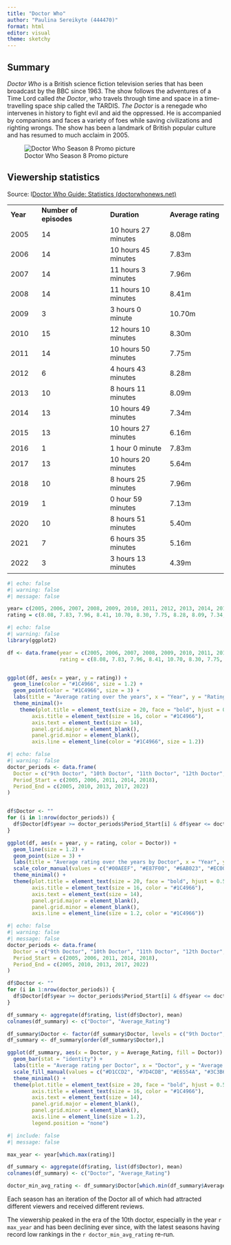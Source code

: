 ---
title: "Doctor Who"
author: "Paulina Sereikyte (444470)"
format: html
editor: visual
theme: sketchy
---

## Summary 

*Doctor Who* is a British science fiction television series that has been broadcast by the BBC since 1963. The show follows the adventures of a Time Lord called *the Doctor*, who travels through time and space in a time-travelling space ship called the TARDIS. *The Doctor* is a renegade who intervenes in history to fight evil and aid the oppressed. He is accompanied by companions and faces a variety of foes while saving civilizations and righting wrongs. The show has been a landmark of British popular culture and has resumed to much acclaim in 2005.

![Doctor Who Season 8 Promo picture](https://ichef.bbci.co.uk/images/ic/1008x567/p023xp2w.jpg)

## Viewership statistics

Source: l[Doctor Who Guide: Statistics (doctorwhonews.net)](https://guide.doctorwhonews.net/info.php)

|           |                        |                     |                    |
|-----------|------------------------|---------------------|--------------------|
| **Year**  | **Number of episodes** | **Duration**        | **Average rating** |
| 2005      | 14                     | 10 hours 27 minutes | 8.08m              |
| 2006      | 14                     | 10 hours 45 minutes | 7.83m              |
| 2007      | 14                     | 11 hours 3 minutes  | 7.96m              |
| 2008      | 14                     | 11 hours 10 minutes | 8.41m              |
| 2009      | 3                      | 3 hours 0 minute    | 10.70m             |
| 2010      | 15                     | 12 hours 10 minutes | 8.30m              |
| 2011      | 14                     | 10 hours 50 minutes | 7.75m              |
| 2012      | 6                      | 4 hours 43 minutes  | 8.28m              |
| 2013      | 10                     | 8 hours 11 minutes  | 8.09m              |
| 2014      | 13                     | 10 hours 49 minutes | 7.34m              |
| 2015      | 13                     | 10 hours 27 minutes | 6.16m              |
| 2016      | 1                      | 1 hour 0 minute     | 7.83m              |
| 2017      | 13                     | 10 hours 20 minutes | 5.64m              |
| 2018      | 10                     | 8 hours 25 minutes  | 7.96m              |
| 2019      | 1                      | 0 hour 59 minutes   | 7.13m              |
| 2020      | 10                     | 8 hours 51 minutes  | 5.40m              |
| 2021      | 7                      | 6 hours 35 minutes  | 5.16m              |
| 2022      | 3                      | 3 hours 13 minutes  | 4.39m              |

```{r}
#| echo: false
#| warning: false
#| message: false

year= c(2005, 2006, 2007, 2008, 2009, 2010, 2011, 2012, 2013, 2014, 2015, 2016, 2017, 2018, 2019, 2020, 2021, 2022)
rating = c(8.08, 7.83, 7.96, 8.41, 10.70, 8.30, 7.75, 8.28, 8.09, 7.34, 6.16, 7.83, 5.64, 7.96, 7.13, 5.40, 5.16, 4.39)


```

```{r}
#| echo: false
#| warning: false
library(ggplot2)

df <- data.frame(year = c(2005, 2006, 2007, 2008, 2009, 2010, 2011, 2012, 2013, 2014, 2015, 2016, 2017, 2018, 2019, 2020, 2021, 2022),
                 rating = c(8.08, 7.83, 7.96, 8.41, 10.70, 8.30, 7.75, 8.28, 8.09, 7.34, 6.16, 7.83, 5.64, 7.96, 7.13, 5.40, 5.16, 4.39))


ggplot(df, aes(x = year, y = rating)) +
  geom_line(color = "#1C4966", size = 1.2) +
  geom_point(color = "#1C4966", size = 3) +
  labs(title = "Average rating over the years", x = "Year", y = "Rating") +
  theme_minimal()+
    theme(plot.title = element_text(size = 20, face = "bold", hjust = 0.5, color = "#1C4966"),
        axis.title = element_text(size = 16, color = "#1C4966"),
        axis.text = element_text(size = 14),
        panel.grid.major = element_blank(),
        panel.grid.minor = element_blank(),
        axis.line = element_line(color = "#1C4966", size = 1.2))
```

```{r}
#| echo: false
#| warning: false
doctor_periods <- data.frame(
  Doctor = c("9th Doctor", "10th Doctor", "11th Doctor", "12th Doctor", "13th Doctor"),
  Period_Start = c(2005, 2006, 2011, 2014, 2018),
  Period_End = c(2005, 2010, 2013, 2017, 2022)
)


df$Doctor <- ""
for (i in 1:nrow(doctor_periods)) {
  df$Doctor[df$year >= doctor_periods$Period_Start[i] & df$year <= doctor_periods$Period_End[i]] <- doctor_periods$Doctor[i]
}

ggplot(df, aes(x = year, y = rating, color = Doctor)) +
  geom_line(size = 1.2) +
  geom_point(size = 3) +
  labs(title = "Average rating over the years by Doctor", x = "Year", y = "Rating", color = "Doctor") +
  scale_color_manual(values = c("#00AEEF", "#E87F00", "#6AB023", "#EC008C", "#FFF95D")) +
  theme_minimal() +
  theme(plot.title = element_text(size = 20, face = "bold", hjust = 0.5,color = "#1C4966"),
        axis.title = element_text(size = 16, color = "#1C4966"),
        axis.text = element_text(size = 14),
        panel.grid.major = element_blank(),
        panel.grid.minor = element_blank(),
        axis.line = element_line(size = 1.2, color = "#1C4966")) 


```

```{r}
#| echo: false
#| warning: false
#| message: false
doctor_periods <- data.frame(
  Doctor = c("9th Doctor", "10th Doctor", "11th Doctor", "12th Doctor", "13th Doctor"),
  Period_Start = c(2005, 2006, 2011, 2014, 2018),
  Period_End = c(2005, 2010, 2013, 2017, 2022)
)

df$Doctor <- ""
for (i in 1:nrow(doctor_periods)) {
  df$Doctor[df$year >= doctor_periods$Period_Start[i] & df$year <= doctor_periods$Period_End[i]] <- doctor_periods$Doctor[i]
}

df_summary <- aggregate(df$rating, list(df$Doctor), mean)
colnames(df_summary) <- c("Doctor", "Average_Rating")

df_summary$Doctor <- factor(df_summary$Doctor, levels = c("9th Doctor", "10th Doctor", "11th Doctor", "12th Doctor", "13th Doctor"))
df_summary <- df_summary[order(df_summary$Doctor),]

ggplot(df_summary, aes(x = Doctor, y = Average_Rating, fill = Doctor)) +
  geom_bar(stat = "identity") +
  labs(title = "Average rating per Doctor", x = "Doctor", y = "Average Rating") +
  scale_fill_manual(values = c("#D1CCD2", "#7D4CDB", "#E6554A", "#3C3B6E", "#00AEEF")) +
  theme_minimal() +
  theme(plot.title = element_text(size = 20, face = "bold", hjust = 0.5, color = "#1C4966"),
        axis.title = element_text(size = 16, color = "#1C4966"),
        axis.text = element_text(size = 14),
        panel.grid.major = element_blank(),
        panel.grid.minor = element_blank(),
        axis.line = element_line(size = 1.2),
        legend.position = "none")
```

```{r}
#| include: false
#| message: false

max_year <- year[which.max(rating)]

df_summary <- aggregate(df$rating, list(df$Doctor), mean)
colnames(df_summary) <- c("Doctor", "Average_Rating")

doctor_min_avg_rating <- df_summary$Doctor[which.min(df_summary$Average_Rating)]
```

Each season has an iteration of the Doctor all of which had attracted different viewers and received different reviews.

The viewership peaked in the era of the 10th doctor, especially in the year `r max_year` and has been declining ever since, with the latest seasons having record low rankings in the `r doctor_min_avg_rating` re-run.
